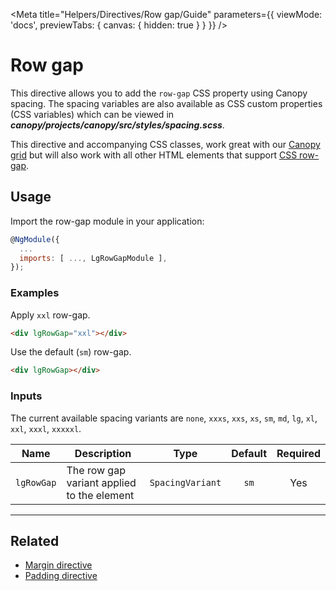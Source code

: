 
<Meta title="Helpers/Directives/Row gap/Guide" parameters={{ viewMode: 'docs', previewTabs: { canvas: { hidden: true } } }} />

# Row gap

This directive allows you to add the `row-gap` CSS property using Canopy spacing.
The spacing variables are also available as CSS custom properties (CSS variables)
which can be viewed in _**canopy/projects/canopy/src/styles/spacing.scss**_.

This directive and accompanying CSS classes, work great with our
[Canopy grid](./?path=/docs/helpers-directives-grid-guide--page) but will
also work with all other HTML elements that support <a href="https://developer.mozilla.org/en-US/docs/Web/CSS/row-gap" target="_blank" rel='noopener noreferrer'>CSS row-gap</a>.

## Usage

Import the row-gap module in your application:

```js
@NgModule({
  ...
  imports: [ ..., LgRowGapModule ],
});
```

### Examples

Apply `xxl` row-gap.

```html
<div lgRowGap="xxl"></div>
```

Use the default (`sm`) row-gap.

```html
<div lgRowGap></div>
```

### Inputs

The current available spacing variants are `none`, `xxxs`, `xxs`, `xs`, `sm`, `md`, `lg`, `xl`, `xxl`, `xxxl`, `xxxxxl`.

| Name       | Description                                |       Type       | Default | Required |
|------------|--------------------------------------------|:----------------:|:-------:|:--------:|
| `lgRowGap` | The row gap variant applied to the element | `SpacingVariant` |  `sm`   |   Yes    |

---

## Related

- [Margin directive](./?path=/docs/helpers-directives-margin-guide--page)
- [Padding directive](./?path=/docs/helpers-directives-padding-guide--page)

<Feedback />
